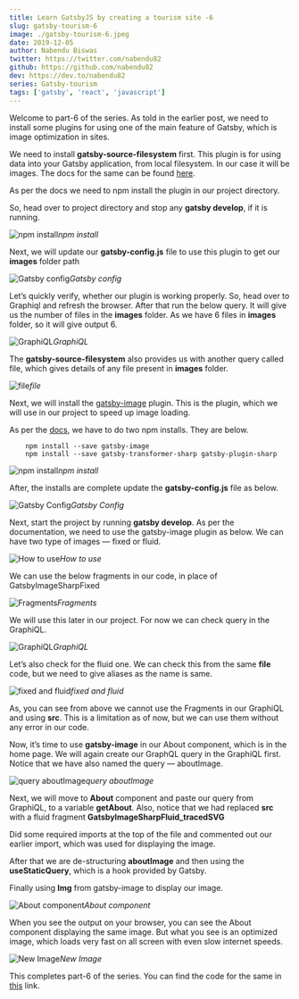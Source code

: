 ```yaml
---
title: Learn GatsbyJS by creating a tourism site -6
slug: gatsby-tourism-6
image: ./gatsby-tourism-6.jpeg
date: 2019-12-05
author: Nabendu Biswas
twitter: https://twitter.com/nabendu82
github: https://github.com/nabendu82
dev: https://dev.to/nabendu82
series: Gatsby-tourism
tags: ['gatsby', 'react', 'javascript']
---
```


Welcome to part-6 of the series. As told in the earlier post, we need to install some plugins for using one of the main feature of Gatsby, which is image optimization in sites.

We need to install **gatsby-source-filesystem** first. This plugin is for using data into your Gatsby application, from local filesystem. In our case it will be images. The docs for the same can be found [here](https://www.gatsbyjs.org/packages/gatsby-source-filesystem/).

As per the docs we need to npm install the plugin in our project directory.

So, head over to project directory and stop any **gatsby develop**, if it is running.

![npm install](https://ik.imagekit.io/thewebdev/GatsbyTourism/6/1_EuSs3Gsuu.png)*npm install*

Next, we will update our **gatsby-config.js** file to use this plugin to get our **images** folder path

![Gatsby config](https://ik.imagekit.io/thewebdev/GatsbyTourism/6/2_BZp9oMQBSc.png)*Gatsby config*

Let’s quickly verify, whether our plugin is working properly. So, head over to Graphiql and refresh the browser. After that run the below query. It will give us the number of files in the **images** folder. As we have 6 files in **images** folder, so it will give output 6.

![GraphiQL](https://ik.imagekit.io/thewebdev/GatsbyTourism/6/3_9GIoVcAqnU.png)*GraphiQL*

The **gatsby-source-filesystem** also provides us with another query called file, which gives details of any file present in **images** folder.

![file](https://ik.imagekit.io/thewebdev/GatsbyTourism/6/4_ymKoRj-UM.png)*file*

Next, we will install the [gatsby-image](https://www.gatsbyjs.org/packages/gatsby-image/) plugin. This is the plugin, which we will use in our project to speed up image loading.

As per the [docs](https://www.gatsbyjs.org/packages/gatsby-image/), we have to do two npm installs. They are below.

<div className={styles.code__block}>

```
    npm install --save gatsby-image
    npm install --save gatsby-transformer-sharp gatsby-plugin-sharp
```

</div>

![npm install](https://ik.imagekit.io/thewebdev/GatsbyTourism/6/5_Lft3XeJQj.png)*npm install*

After, the installs are complete update the **gatsby-config.js** file as below.

![Gatsby Config](https://ik.imagekit.io/thewebdev/GatsbyTourism/6/6_Ynd9nxLgBT.png)*Gatsby Config*

Next, start the project by running **gatsby develop**. As per the documentation, we need to use the gatsby-image plugin as below. We can have two type of images — fixed or fluid.

![How to use](https://ik.imagekit.io/thewebdev/GatsbyTourism/6/7_-g5_NIvifH.png)*How to use*

We can use the below fragments in our code, in place of GatsbyImageSharpFixed

![Fragments](https://ik.imagekit.io/thewebdev/GatsbyTourism/6/7.2_x7SY9F_1lo.png)*Fragments*

We will use this later in our project. For now we can check query in the GraphiQL.

![GraphiQL](https://ik.imagekit.io/thewebdev/GatsbyTourism/6/8_2tvcdpAQJ5.png)*GraphiQL*

Let’s also check for the fluid one. We can check this from the same **file** code, but we need to give aliases as the name is same.

![fixed and fluid](https://ik.imagekit.io/thewebdev/GatsbyTourism/6/9_c0Ce_PVbQm.png)*fixed and fluid*

As, you can see from above we cannot use the Fragments in our GraphiQL and using **src**. This is a limitation as of now, but we can use them without any error in our code.

Now, it’s time to use **gatsby-image** in our About component, which is in the home page. We will again create our GraphQL query in the GraphiQL first. Notice that we have also named the query — aboutImage.

![query aboutImage](https://ik.imagekit.io/thewebdev/GatsbyTourism/6/10_h22SeVCtc.png)*query aboutImage*

Next, we will move to **About** component and paste our query from GraphiQL, to a variable **getAbout**. Also, notice that we had replaced **src** with a fluid fragment **GatsbyImageSharpFluid_tracedSVG**

Did some required imports at the top of the file and commented out our earlier import, which was used for displaying the image.

After that we are de-structuring **aboutImage** and then using the **useStaticQuery**, which is a hook provided by Gatsby.

Finally using **Img** from gatsby-image to display our image.

![About component](https://ik.imagekit.io/thewebdev/GatsbyTourism/6/11_ytQ4Zi9rW.png)*About component*

When you see the output on your browser, you can see the About component displaying the same image. But what you see is an optimized image, which loads very fast on all screen with even slow internet speeds.

![New Image](https://ik.imagekit.io/thewebdev/GatsbyTourism/6/12_5R2cwoWh7l.png)*New Image*

This completes part-6 of the series. You can find the code for the same in [this](https://github.com/nabendu82/gatsbyTourism) link.

